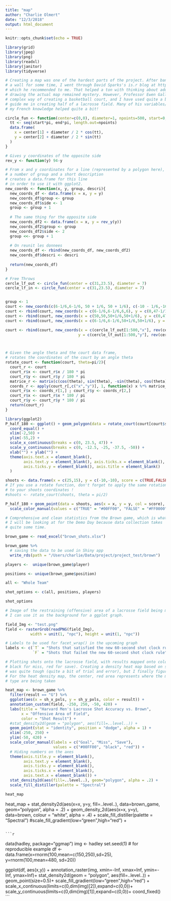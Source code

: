 ```yaml
---
title: "map"
author: "Charlie Olmert"
date: "12/3/2018"
output: html_document
---
```


```r
knitr::opts_chunk$set(echo = TRUE)

library(grid)
library(jpeg)
library(png)
library(readxl)
library(janitor)
library(tidyverse)
```

```r
# Creating a map was one of the hardest parts of the project. After banging my head against
# a wall for some time, I went through David Sparks's is.r blog at http://is-r.tumblr.com/page/5, 
# which he recommended to me. That helped a ton with thinking about adding heat to the map, but 
# drawing the actual map remained mystery. However, Professor Ewen Gallic posted a detailed and 
# complex way of creating a basketball court, and I have used quite a bit of that code here to 
# guide me in creating half of a lacrosse field. Many of his variables/comments are in French, so 
# my French knowledge helped quite a bit!

circle_fun <- function(center=c(0,0), diameter=1, npoints=500, start=0, end=2){
  tt <- seq(start*pi, end*pi, length.out=npoints)
  data.frame(
    x = center[1] + diameter / 2 * cos(tt),
    y = center[2] + diameter / 2 * sin(tt)
  )
}

# Gives y coordinates of the opposite side
rev_y <- function(y) 94-y

# From x and y coordinates for a line (represented by a polygon here),
# a number of group and a short description
# creates a data.frame for this line
# in order to use it with ggplot2.
new_coords <- function(x, y, group, descri){
  new_coords_df <- data.frame(x = x, y = y)
  new_coords_df$group <- group
  new_coords_df$side <- 1
  group <- group + 1
  
  # The same thing for the opposite side
  new_coords_df2 <- data.frame(x = x, y = rev_y(y))
  new_coords_df2$group <- group
  new_coords_df2$side <- 2
  group <<- group + 1
  
  # On reunit les donnees
  new_coords_df <- rbind(new_coords_df, new_coords_df2)
  new_coords_df$descri <- descri
  
  return(new_coords_df)
}

# Free Throws
cercle_lf_out <- circle_fun(center = c(31,23.5), diameter = 7)
cercle_lf_in <- circle_fun(center = c(31,23.5), diameter = 7)


group <- 1
court <- new_coords(c(6-1/6,6-1/6, 50 + 1/6, 50 + 1/6), c(-10 - 1/6,-10,-10,-10 - 1/6), group = group, descri = "left boundary")
court <- rbind(court, new_coords(x = c(6-1/6,6-1/6,6,6), y = c(0,47-1/12,47-1/12,0), group = group, descri = "restraining line"))
court <- rbind(court, new_coords(x = c(50,50,50+1/6,50+1/6), y = c(0,47-1/12,47-1/12,0), group = group, descri = "end line"))
court <- rbind(court, new_coords(x = c(6-1/6,6-1/6,50+1/6,50+1/6), y = c(94/2-1/12,94/2, 94/2, 94/2-1/12), group = group, descri = "right boundary"))

court <- rbind(court, new_coords(x = c(cercle_lf_out[1:500,"x"], rev(cercle_lf_in[1:500,"x"])),
                                y = c(cercle_lf_out[1:500,"y"], rev(cercle_lf_in[1:500,"y"])), group = group, descri = "crease"))



# Given the angle theta and the court data frame,
# rotates the coordinates of the court by an angle theta
rotate_court <- function(court, theta=pi/2){
  court_r <- court
  court_r$x <- court_r$x / 180 * pi
  court_r$y <- court_r$y / 180 * pi
  matrice_r <- matrix(c(cos(theta), sin(theta), -sin(theta), cos(theta)), ncol = 2)
  coords_r <- apply(court_r[,c("x","y")], 1, function(x) x %*% matrice_r)
  court_r$x <- coords_r[1,] ; court_r$y <- coords_r[2,]
  court_r$x <- court_r$x * 180 / pi
  court_r$y <- court_r$y * 180 / pi
  return(court_r)
}

library(ggplot2)
P_half_180 <- ggplot() + geom_polygon(data = rotate_court(court[court$side==1,], theta = pi/2), aes(x = x, y = y, group = group), col = "gray") +
  coord_equal() +
  xlim(-2,50) +
  ylim(-55,2) +
  scale_x_continuous(breaks = c(0, 23.5, 47)) +
  scale_y_continuous(breaks = c(0, -12.5, -25, -37.5, -50)) +
  xlab("") + ylab("") +
  theme(axis.text.x = element_blank(),
        axis.text.y = element_blank(), axis.ticks.x = element_blank(),
        axis.ticks.y = element_blank(), axis.title = element_blank()
  )

shoots <- data.frame(x = c(25,15), y = c(-10,-10), score = c(TRUE,FALSE))
# If you use a rotate function, don't forget to apply the same rotation
# to your shoots coordinates !
#shoots <- rotate_court(shoots, theta = pi/2)

P_half_180 + geom_point(data = shoots, aes(x = x, y = y, col = score), alpha = .8) +
  scale_color_manual(values = c("TRUE" = "#00FF00", "FALSE" = "#FF0000"))
```

```r


# Comprehensive and clean statistics from the Brown game, which is what
# I will be looking at for the Demo Day because data collection takes
# quite some time.

brown_game <- read_excel("brown_shots.xlsx") 

brown_game %>% 
  # saving the data to be used in Shiny app
  write_rds(path = "/Users/charlie/Data/project/project_test/brown")
```

```r
players <-  unique(brown_game$player)

positions <- unique(brown_game$position)

all <- "Whole Team"

shot_options <- c(all, positions, players)

shot_options
```


```r

# Image of the restraining (offensive) area of a lacrosse field being made adjustable so that
# I can use it as the background for a ggplot graph.

field_Img <- "test.png"
field <- rasterGrob(readPNG(field_Img),
           width = unit(1, "npc"), height = unit(1, "npc"))

# Labels to be used for facet_wrap() in the upcoming graph
labels <- c(`T` = "Shots that satisfied the new 60-second shot clock rule", 
            `F` = "Shots that failed the new 60-second shot clock rule")

# Plotting shots onto the lacrosse field, with results mapped onto color (green for goal, 
# black for miss, red for save). Creating a density heat map based on shot location 
# was quite tough (quite a bit of trial and error), but I finally figured it out.
# For the heat density map, the center, red area represents where the most shots of that
# type are being taken

heat_map <- brown_game %>% 
  filter(result == "G") %>% 
  ggplot(aes(x = sh_x_pxls, y = sh_y_pxls, color = result)) + 
  annotation_custom(field, -250, 250, -50, 420) +
  labs(title = "Harvard Men's Lacrosse Shot Accuracy vs. Brown",
       x = "Offensive Area of Field", 
       color = "Shot Result") +
  #stat_density2d(geom = "polygon", aes(fill=..level..)) +
  geom_point(stat = "identity", position = "dodge", alpha = 1) +
  xlim(-250, 250) +
  ylim(-50, 420) +
  scale_color_manual(labels = c("Goal", "Miss", "Save"), 
                     values = c("#00FF00", "black", "red")) +
  # Hiding numbers on the axes
  theme(axis.title.y = element_blank(),
        axis.text.y = element_blank(),
        axis.ticks.y = element_blank(),
        axis.ticks.x = element_blank(),
        axis.text.x = element_blank()) +
  stat_density2d(aes(fill=..level..), geom="polygon", alpha = .2) + 
  scale_fill_distiller(palette = "Spectral")

heat_map
```
heat_map +
  stat_density2d(aes(x=x, y=y, fill=..level..), data=brown_game, geom="polygon", alpha = .2) + 
  geom_density_2d(aes(x=x, y=y), data=brown, colour = "white", alpha = .4) +
  scale_fill_distiller(palette = "Spectral")
  #scale_fill_gradient(low="green",high="red") + 
```

```r
```
data(hadley, package="ggmap")
img <- hadley
set.seed(1)      # for reproducible example
df  <- data.frame(x=rnorm(100,mean=c(150,250),sd=25),
                  y=rnorm(100,mean=480, sd=20))

ggplot(df, aes(x,y))  + 
  annotation_raster(img, xmin=-Inf, xmax=Inf, ymin=-Inf, ymax=Inf)+
  stat_density2d(geom = "polygon", aes(fill=..level..)) + 
  geom_point(size=0.5)+
  scale_fill_gradient(low="green",high="red") + 
  scale_x_continuous(limits=c(0,dim(img)[2]),expand=c(0,0))+
  scale_y_continuous(limits=c(0,dim(img)[1]),expand=c(0,0))+
  coord_fixed()
```

